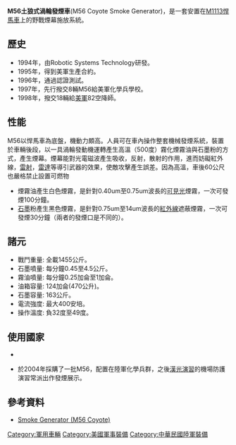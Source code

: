 '''M56土狼式渦輪發煙車'''(M56 Coyote Smoke Generator)，是一套安置在[[悍馬_(軍用汽車)|M1113悍馬車]]上的野戰煙幕施放系統。

== 歷史 ==
*1994年，由Robotic Systems Technology研發。
*1995年，得到美軍生產合約。
*1996年，通過認證測試。
*1997年，先行撥交8輛M56給美軍化學兵學校。
*1998年，撥交18輛給[[美軍|美軍]]82空降師。

==性能==
M56以悍馬車為底盤，機動力頗高。人員可在車內操作整套機械發煙系統，裝置於車輛後段，以一具渦輪發動機運轉產生高溫（500度）霧化煙霧油與石墨粉的方式，產生煙幕。煙幕能對光電磁波產生吸收，反射，散射的作用，進而妨礙紅外線，[[雷射|雷射]]，[[雷達|雷達]]等導引武器的效果，使敵攻擊產生誤差。因為高溫，車後60公尺也嚴格禁止設置可燃物
*煙霧油產生白色煙霧，是針對0.40um至0.75um波長的[[可見光|可見光]]煙霧，一次可發煙100分鐘。
*[[石墨|石墨]]粉產生黑色煙霧，是針對0.75um至14um波長的[[紅外線|紅外線]]遮蔽煙霧，一次可發煙30分鐘（兩者的發煙口是不同的）。

== 諸元 ==
*戰鬥重量: 全載1455公斤。
*石墨噴量: 每分鐘0.45至4.5公斤。
*霧油噴量: 每分鐘0.25加侖至1加侖。
*油箱容量: 124加侖(470公升)。
*石墨容量: 163公斤。
*電流強度: 最大400安培。
*操作溫度: 負32度至49度。

==使用國家==
*{{USA}}
*{{ROC}}於2004年採購了一批M56，配置在陸軍化學兵群，之後[[漢光演習|漢光演習]]的機場防護演習常派出作發煙展示。

== 參考資料 ==
*[https://web.archive.org/web/20090710034244/http://www.sunshine-project.org/incapacitants/jnlwdpdf/smoke_m56_coyote.pdf Smoke Generator (M56 Coyote)]

[[Category:軍用車輛|Category:軍用車輛]]
[[Category:美國軍事裝備|Category:美國軍事裝備]]
[[Category:中華民國陸軍裝備|Category:中華民國陸軍裝備]]